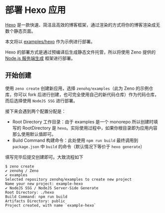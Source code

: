 ---
---

# 部署 Hexo 应用

[Hexo](https://hexo.io) 是一款快速、简洁且高效的博客框架，通过渲染的方式将你的博客渲染成无数个静态页面。

本文将以 [examples/hexo](https://github.com/zenohq/examples/tree/main/hexo) 作为示例进行部署。

Hexo 的部署方式是通过预编译后生成静态文件托管，所以将使用 Zeno 提供的 [Node.js 服务端生成](/docs/framework/node-ssg) 框架进行部署。

## 开始创建

使用 `zeno create` 创建新应用，选择 `zenohq/examples`（此为 Zeno 的示例仓库，你可以 fork 后进行创建，也可完全使用自己的新代码仓库）作为代码仓库，而后选择使用 `NodeJS SSG` 进行部署。

接下来会遇到两个配置分配是：

- Root Directory 工作目录：由于 examples 是一个 monorepo 所以创建时填写的 RootDirectory 是 `hexo`。实际使用过程中，如果你根目录即为应用内容那么使用默认值即可。
- Build Command 构建命令：此处使用 `npm run build` 最终调用到 `package.json` 中 `build` 的命令（默认情况下等价于 `hexo generate`）

填写完毕后提交创建即可。大致流程如下


```
$ zeno create
✔ zenohq / Zeno
✔ examples
Selected repository zenohq/examples to create new project
Name your new project: example-hexo
✔ NodeJS SSG / NodeJS Server-Side Generate
Root Directory: ./hexo
Build Command: npm run build
Artifacts Directory: public
Project created, with name `example-hexo` 
```